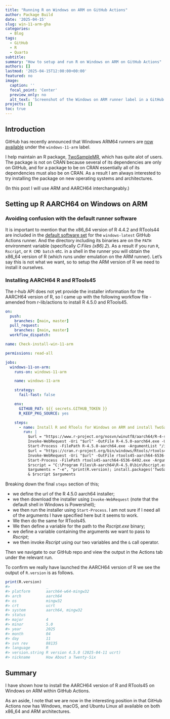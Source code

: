```yaml
---
title: "Running R on Windows on ARM on GitHub Actions"
author: Package Build
date: '2025-04-15'
slug: win-11-arm-gha
categories:
  - Blog
tags:
  - GitHub
  - R
  - Quarto
subtitle:
summary: "How to setup and run R on Windows on ARM on GitHub Actions"
authors: []
lastmod: '2025-04-15T12:00:00+00:00'
featured: no
image:
  caption: ''
  focal_point: 'Center'
  preview_only: no
  alt_text: 'Screenshot of the Windows on ARM runner label in a GitHub Actions workflow file.'
projects: []
toc: true
---
```


## Introduction

GitHub has recently announced that Windows ARM64 runners are [now available](https://github.blog/changelog/2025-04-14-windows-arm64-hosted-runners-now-available-in-public-preview/) under the `windows-11-arm` label.

I help maintain an R package, [TwoSampleMR](https://mrcieu.github.io/TwoSampleMR/), which has quite alot of users. The package is not on CRAN because several of its dependencies are only on GitHub, and for a package to be on CRAN essentially all of its dependencies must also be on CRAN. As a result I am always interested to try installing the package on new operating systems and architectures.

(In this post I will use ARM and AARCH64 interchangeably.)

## Setting up R AARCH64 on Windows on ARM

### Avoiding confusion with the default runner software

It is important to mention that the x86_64 version of R 4.4.2 and RTools44 are included in the [default software set](https://github.com/actions/runner-images/blob/main/images/windows/Windows2022-Readme.md) for the `windows-latest` GitHub Actions runner. And the directory including its binaries are on the `PATH` environment variable (specifically _C:\Program Files (x86)\R\R-4.4.2\bin\x64_). As a result if you run `R`, `Rscript`, or `R CMD batch` etc. in a shell in the runner you will obtain the x86_64 version of R (which runs under emulation on the ARM runner). Let's say this is not what we want, so to setup the ARM version of R we need to install it ourselves.

### Installing AARCH64 R and RTools45

The r-hub API does not yet provide the installer information for the AARCH64 version of R, so I came up with the following workflow file - amended from r-lib/actions to install R 4.5.0 and RTools45.

```yaml
on:
  push:
    branches: [main, master]
  pull_request:
    branches: [main, master]
  workflow_dispatch:

name: Check-install-win-11-arm

permissions: read-all

jobs:
  windows-11-on-arm:
    runs-on: windows-11-arm

    name: windows-11-arm

    strategy:
      fail-fast: false

    env:
      GITHUB_PAT: ${{ secrets.GITHUB_TOKEN }}
      R_KEEP_PKG_SOURCE: yes

    steps:
      - name: Install R and RTools for Windows on ARM and install TwoSampleMR
        run: |
          $url = "https://www.r-project.org/nosvn/winutf8/aarch64/R-4-signed/R-4.5.0-aarch64.exe"
          Invoke-WebRequest -Uri "$url" -OutFile R-4.5.0-aarch64.exe -UseBasicParsing -UserAgent "NativeHost"
          Start-Process -FilePath R-4.5.0-aarch64.exe -ArgumentList "/install /norestart /verysilent /SUPPRESSMSGBOXES" -NoNewWindow -Wait
          $url = "https://cran.r-project.org/bin/windows/Rtools/rtools45/files/rtools45-aarch64-6536-6492.exe"
          Invoke-WebRequest -Uri "$url" -OutFile rtools45-aarch64-6536-6492.exe -UseBasicParsing -UserAgent "NativeHost"
          Start-Process -FilePath rtools45-aarch64-6536-6492.exe -ArgumentList "/install /norestart /verysilent /SUPPRESSMSGBOXES" -NoNewWindow -Wait
          $rscript = "C:\Program Files\R-aarch64\R-4.5.0\bin\Rscript.exe"
          $arguments = "-e", "print(R.version); install.packages('TwoSampleMR', dependencies = TRUE, repos = c('https://cloud.r-project.org/', 'https://mrcieu.r-universe.dev')); library(TwoSampleMR)"
          & $rscript $arguments
```

Breaking down the final `steps` section of this;

* we define the url of the R 4.5.0 aarch64 installer;
* we then download the installer using `Invoke-WebRequest` (note that the default shell in Windows is Powershell);
* we then run the installer using `Start-Process`. I am not sure if I need all of the arguments I have specified here but it seems to work.
* We then do the same for RTools45.
* We then define a variable for the path to the _Rscript.exe_ binary;
* we define a variable containing the arguments we want to pass to _Rscript_;
* we then invoke _Rscript_ using our two variables and the `&` call operator.

Then we navigate to our GitHub repo and view the output in the Actions tab under the relevant run.

To confirm we really have launched the AARCH64 version of R we see the output of `R.version` is as follows.

```r
print(R.version)
#>                _                           
#> platform       aarch64-w64-mingw32              
#> arch           aarch64                          
#> os             mingw32                          
#> crt            ucrt                             
#> system         aarch64, mingw32                 
#> status                                          
#> major          4                                
#> minor          5.0                              
#> year           2025                             
#> month          04                               
#> day            11                               
#> svn rev        88135                            
#> language       R                                
#> version.string R version 4.5.0 (2025-04-11 ucrt)
#> nickname       How About a Twenty-Six 
```

## Summary

I have shown how to install the AARCH64 version of R and RTools45 on Windows on ARM within GitHub Actions.

As an aside, I note that we are now in the interesting position in that GitHub Actions now has Windows, macOS, and Ubuntu Linux all available on both x86_64 and ARM architectures.
